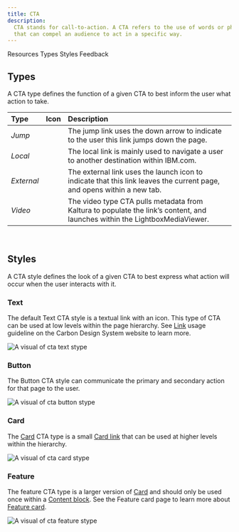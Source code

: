 ```yaml
---
title: CTA
description:
  CTA stands for call-to-action. A CTA refers to the use of words or phrases
  that can compel an audience to act in a specific way.
---
```



<ComponentDescription name="CTA" type="ui" />

<AnchorLinks>

<AnchorLink>Resources</AnchorLink>
<AnchorLink>Types</AnchorLink>
<AnchorLink>Styles</AnchorLink>
<AnchorLink>Feedback</AnchorLink>

</AnchorLinks>

<ResourceLinks name="CTA" type="ui" />

## Types

A CTA type defines the function of a given CTA to best inform the user what
action to take.

| Type       | Icon              | Description                                                                                                                 |
| :--------- | :---------------- | :-------------------------------------------------------------------------------------------------------------------------- |
| _Jump_     | <ArrowDown20 />   | The jump link uses the down arrow to indicate to the user this link jumps down the page.                                    |
| _Local_    | <ArrowLeft20 />   | The local link is mainly used to navigate a user to another destination within IBM.com.                                     |
| _External_ | <Launch20 />      | The external link uses the launch icon to indicate that this link leaves the current page, and opens within a new tab.      |
| _Video_    | <PlayOutline20 /> | The video type CTA pulls metadata from Kaltura to populate the link’s content, and launches within the LightboxMediaViewer. |

<br />

## Styles

A CTA style defines the look of a given CTA to best express what action will
occur when the user interacts with it.

### Text

The default Text CTA style is a textual link with an icon. This type of CTA can
be used at low levels within the page hierarchy. See
<a href="https://www.carbondesignsystem.com/components/link/usage" target="_blank">Link</a>
usage guideline on the Carbon Design System website to learn more.

![A visual of cta text stype](../../images/component/cta/cta-text-style.jpg)

### Button

The Button CTA style can communicate the primary and secondary action for that
page to the user.

![A visual of cta button stype](../../images/component/cta/cta-button-style.jpg)

### Card

The [Card](https://www.ibm.com/standards/carbon/components/card) CTA type is a
small [Card link](https://www.ibm.com/standards/carbon/components/card-link)
that can be used at higher levels within the hierarchy.

![A visual of cta card stype](../../images/component/cta/cta-card-style.jpg)

### Feature

The feature CTA type is a larger version of
[Card](https://www.ibm.com/standards/carbon/components/card) and should only be
used once within a
[Content block](https://www.ibm.com/standards/carbon/components/content-block-simple).
See the Feature card page to learn more about
[Feature card](https://www.ibm.com/standards/carbon/components/feature-card).

![A visual of cta feature stype](../../images/component/cta/cta-feature-style.jpg)

<ComponentFooter name="CTA" type="ui" />
